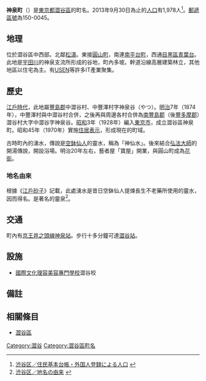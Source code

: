 {{Pathnav|日本|東京都|澀谷區|frame=1}}
{{Infobox Settlement
|official_name = 神泉町
|native_name =
|settlement_type = [[町|町]]
|image_skyline =
|imagesize =
|image_caption =
|image_flag =
|image_seal =
| image_map =
| map_caption =
|subdivision_type = [[國家|國家]]
|subdivision_name = [[File:Flag_of_Japan.svg|border]] [[日本|日本]]
|subdivision_type1 = [[都道府縣|都道府縣]]
|subdivision_name1 = [[File:Flag_of_Tokyo_Prefecture.svg|25px]] [[東京都|東京都]]
|subdivision_type2 = [[東京都區部|特別區]]
|subdivision_name2 = [[File:Flag_of_Shibuya,_Tokyo.svg|25px]] [[澀谷區|澀谷區]]
|subdivision_type3 =
|subdivision_name3 =
|established_title =
|established_date =
|government_type =
|leader_title =
|leader_name =
|area_magnitude =
|area_total_sq_mi =
|area_total_km2 =
|area_land_sq_mi =
|area_land_km2 =
|area_urban_sq_mi =
|area_urban_km2 =
|area_metro_km2 =
|area_metro_sq_mi =
|population_as_of= 2013年（平成25年）9月30日
|population_footnotes =
|population_total = 1978
|population_urban =
|population_metro =
|population_density_sq_mi =
|population_density_km2 =
| timezone = [[日本標準時間|JST]]
| utc_offset = +9
|timezone_DST =
|utc_offset_DST =
| pushpin_map = Tokyo city
|latd=35|latm=39|lats=28|latNS=N
|longd=139|longm=41|longs=33|longEW=E
|elevation_footnotes=
|elevation_m =
|elevation_ft =
|postal_code_type = [[郵遞區號|郵遞區號]]
|postal_code = 150-0045
|area_code =
|website =
|footnotes =
}}
'''神泉町'''（{{jpn|j=神泉町|hg=しんせんちょう|rm=Shinsenchō|f=y}}）是[[東京都|東京都]][[澀谷區|澀谷區]]的町名。2013年9月30日為止的[[人口|人口]]有1,978人<ref>[http://www.city.shibuya.tokyo.jp/data/statics/tokei/02jinko/h25r01.xls 渋谷区／住民基本台帳・外国人登録による人口] {{webarchive|url=https://web.archive.org/web/20131013081847/http://www.city.shibuya.tokyo.jp/data/statics/tokei/02jinko/h25r01.xls |date=2013-10-13 }}</ref>。[[郵遞區號|郵遞區號]]為150-0045。

== 地理 ==
位於澀谷區中西部。北鄰[[松濤|松濤]]。東接[[圓山町_(澀谷區)|圓山町]]，南連[[南平台町|南平台町]]，西通[[目黑區|目黑區]][[青葉台_(目黑區)|青葉台]]。此地是[[宇田川|宇田川]]的神泉支流所形成的谷地，町內多坡。幹道沿線高層建築林立，其他地區以住宅為主。有[[USEN|USEN]]等許多IT產業聚集。

== 歷史 ==
[[江戶時代|江戶時代]]，此地屬[[豐島郡_(武藏國)|豐島郡]]中澀谷村、中豐澤村字神泉谷（やつ）。[[明治|明治]]7年（1874年），中豐澤村與中澀谷村合併，之後再與周邊各村合併為[[南豐島郡|南豐島郡]]（後[[豐多摩郡|豐多摩郡]]）澀谷村大字中澀谷字神泉谷。[[昭和|昭和]]3年（1928年）編入[[東京市|東京市]]，成立澀谷區神泉町。昭和45年（1970年）實施[[住居表示|住居表示]]，形成現在的町域。

古時町內的湧水，傳說是[[空鉢仙人|空鉢仙人]]的靈水，稱為「神仙水」。後來結合[[弘法大師|弘法大師]]的開湯傳說，開設浴場。明治20年左右，藝者屋「寶屋」開業，與圓山町成為[[花街|花街]]。

=== 地名由來 ===
根據《[[江戶砂子|江戶砂子]]》記載，此處湧水是昔日空鉢仙人提煉長生不老藥所使用的靈水，因而得名。是著名的靈泉<ref>[http://www.city.shibuya.tokyo.jp/shibuya/profile/uraig.html 渋谷区／地名の由来] {{webarchive|url=https://web.archive.org/web/20140112044529/http://www.city.shibuya.tokyo.jp/shibuya/profile/uraig.html |date=2014-01-12 }}</ref>。

== 交通 ==
町內有[[京王井之頭線|京王井之頭線]][[神泉站|神泉站]]。步行十多分鐘可達[[澀谷站|澀谷站]]。

== 設施 ==
* [[國際文化理容美容專門學校|國際文化理容美容專門學校]]澀谷校

== 備註 ==
{{reflist}}

== 相關條目 ==
* [[澀谷區|澀谷區]]

{{Coord|35|39|28|N|139|41|33|E|region:JP-13_type:city_scale:10000|display=title}}
{{澀谷區的町名}}
{{DEFAULTSORT:Shinsencho}}
[[Category:澀谷|Category:澀谷]]
[[Category:澀谷區町名|Category:澀谷區町名]]